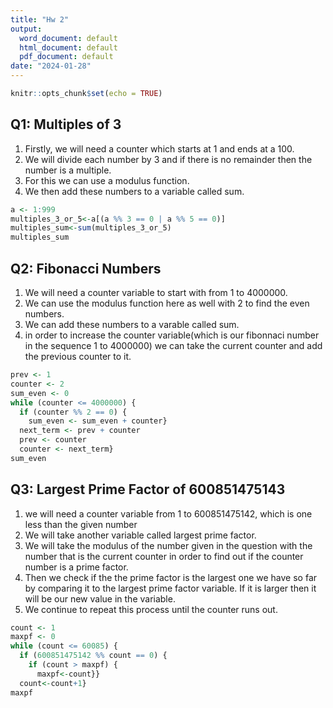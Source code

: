 ```yaml
---
title: "Hw 2"
output:
  word_document: default
  html_document: default
  pdf_document: default
date: "2024-01-28"
---
```


```r
knitr::opts_chunk$set(echo = TRUE)
```

## Q1: Multiples of 3
1. Firstly, we will need a counter which starts at 1 and ends at a 100.  
2. We will divide each number by 3 and if there is no remainder then the number is a multiple.
3. For this we can use a modulus function. 
4. We then add these numbers to a variable called sum.

```r
a <- 1:999
multiples_3_or_5<-a[(a %% 3 == 0 | a %% 5 == 0)]
multiples_sum<-sum(multiples_3_or_5)
multiples_sum
```

## Q2: Fibonacci Numbers
1. We will need a counter variable to start with from 1 to 4000000. 
2. We can use the modulus function here as well with 2 to find the even numbers.
3. We can add these numbers to a varable called sum.
4. in order to increase the counter variable(which is our fibonnaci number in the sequence 1 to 4000000) we can take the current counter and add the previous counter to it.
```r
prev <- 1
counter <- 2
sum_even <- 0
while (counter <= 4000000) {
  if (counter %% 2 == 0) {
    sum_even <- sum_even + counter}
  next_term <- prev + counter
  prev <- counter
  counter <- next_term}
sum_even
```

## Q3: Largest Prime Factor of 600851475143
1. we will need a counter variable from 1 to 600851475142, which is one less than the given number
2. We will take another variable called largest prime factor.
3. We will take the modulus of the number given in the question with the number that is the current counter in order to find out if the counter number is a prime factor.
4. Then we check if the the prime factor is the largest one we have so far by comparing it to the largest prime factor variable. If it is larger then it will be our new value in the variable.
5. We continue to repeat this process until the counter runs out. 

```r
count <- 1
maxpf <- 0
while (count <= 60085) {
  if (600851475142 %% count == 0) {
    if (count > maxpf) {
      maxpf<-count}}
  count<-count+1}
maxpf      

```